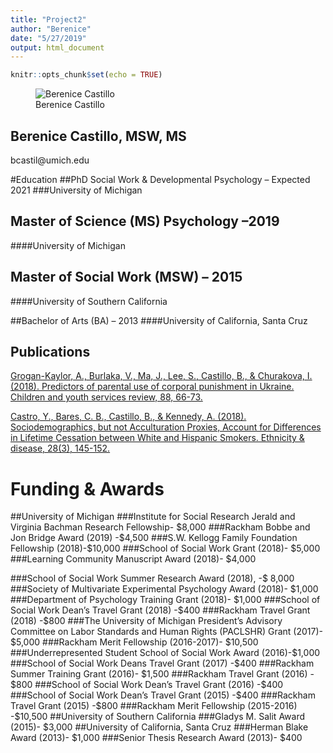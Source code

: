 ```yaml
---
title: "Project2"
author: "Berenice"
date: "5/27/2019"
output: html_document
---
```



```r
knitr::opts_chunk$set(echo = TRUE)
```
![Berenice Castillo](/Users/berenicecastillo/Box/Headshots/castillo3.jpg)

## Berenice Castillo, MSW, MS
bcastil@umich.edu 

#Education
##PhD Social Work & Developmental Psychology -- Expected 2021
###University of Michigan 

## Master of Science (MS) Psychology --2019
####University of Michigan

## Master of Social Work (MSW) -- 2015
####University of Southern California

##Bachelor of Arts (BA) -- 2013
####University of California, Santa Cruz

## Publications
[Grogan-Kaylor, A., Burlaka, V., Ma, J., Lee, S., Castillo, B., & Churakova, I. (2018). Predictors of parental use of corporal punishment in Ukraine. Children and youth services review, 88, 66-73.](https://www.sciencedirect.com/science/article/pii/S0190740917310150)

[Castro, Y., Bares, C. B., Castillo, B., & Kennedy, A. (2018). Sociodemographics, but not Acculturation Proxies, Account for Differences in Lifetime Cessation between White and Hispanic Smokers. Ethnicity & disease, 28(3), 145-152.](https://europepmc.org/articles/pmc6051509)

# Funding & Awards
##University of Michigan 
###Institute for Social Research Jerald and Virginia Bachman Research Fellowship- $8,000
###Rackham Bobbe and Jon Bridge Award (2019) -$4,500
###S.W. Kellogg Family Foundation Fellowship (2018)-$10,000
###School of Social Work Grant (2018)- $5,000
###Learning Community Manuscript Award (2018)- $4,000

###School of Social Work Summer Research Award (2018), -$ 8,000
###Society of Multivariate Experimental Psychology Award (2018)- $1,000
###Department of Psychology Training Grant (2018)- $1,000
###School of Social Work Dean’s Travel Grant (2018) -$400
###Rackham Travel Grant (2018) -$800
###The University of Michigan President’s Advisory Committee on Labor Standards and Human Rights (PACLSHR) Grant (2017)- $5,000
###Rackham Merit Fellowship (2016-2017)- $10,500
###Underrepresented Student School of Social Work Award (2016)-$1,000
###School of Social Work Deans Travel Grant (2017) -$400
###Rackham Summer Training Grant (2016)- $1,500
###Rackham Travel Grant (2016) - $800
###School of Social Work Dean’s Travel Grant (2016) -$400
###School of Social Work Dean’s Travel Grant (2015) -$400
###Rackham Travel Grant (2015) -$800
###Rackham Merit Fellowship (2015-2016) -$10,500
##University of Southern California 
###Gladys M. Salit Award (2015)-  $3,000
##University of California, Santa Cruz
###Herman Blake Award (2013)- $1,000
###Senior Thesis Research Award (2013)- $400



